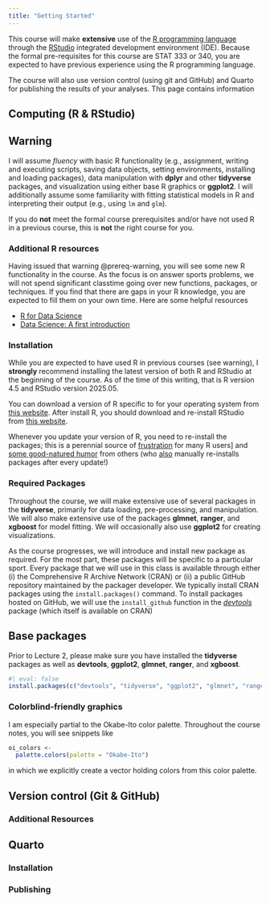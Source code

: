 ```yaml
---
title: "Getting Started"
---
```



This course will make **extensive** use of the [R programming language]() through the [RStudio](https://posit.co/download/rstudio-desktop/) integrated development environment (IDE). 
Because the formal pre-requisites for this course are STAT 333 or 340, you are expected to have previous experience using the R programming language.

The course will also use version control (using git and GitHub) and Quarto for publishing the results of your analyses.
This page contains information


## Computing (R & RStudio)
:::{#prereq-warning .callout-important}

## Warning

I will assume *fluency* with basic R functionality (e.g., assignment, writing and
executing scripts, saving data objects, setting environments, installing and loading packages), data manipulation with **dplyr** and other **tidyverse** packages, and visualization using either base R graphics or **ggplot2**. 
I will additionally assume some familiarity with fitting statistical models in
R and interpreting their output (e.g., using `lm` and `glm`).

If you do **not** meet the formal course prerequisites and/or have not used R in a previous course, this is **not** the right course for you. 
:::



### Additional R resources

Having issued that warning @prereq-warning, you will see some new R functionality in the course.
As the focus is on answer sports problems, we will not spend significant classtime going over new functions, packages, or techniques.
If you find that there are gaps in your R knowledge, you are expected to fill them on your own time.
Here are some helpful resources

  * [R for Data Science](https://r4ds.hadley.nz)
  * [Data Science: A first introduction](https://datasciencebook.ca)

### Installation

While you are expected to have used R in previous courses (see warning), I **strongly** recommend installing the latest version of both R and RStudio at the beginning of the course.
As of the time of this writing, that is R version 4.5 and RStudio version 2025.05.

You can download a version of R specific to for your operating system from [this website](https://cloud.r-project.org).
After install R, you should download and re-install RStudio from [this website](https://posit.co/download/rstudio-desktop/).

:::{#reinstallation-tip .callout-tip}
Whenever you update your version of R, you need to re-install the packages; this is a perennial source of [frustration](https://bsky.app/profile/benbushong.com/post/3lbqnkbazgh2e) for many R users] and [some good-natured humor](https://bsky.app/profile/hadley.nz/post/3lnlrbqv7qs2i) from others (who [also](https://bsky.app/profile/hadley.nz/post/3lnmafh3ljs2y) manually re-installs packages after every update!)
:::

### Required Packages

Throughout the course, we will make extensive use of several packages in the **tidyverse**, primarily for data loading, pre-processing, and manipulation.
We will also make extensive use of the packages **glmnet**, **ranger**, and **xgboost** for model fitting.
We will occasionally also use **ggplot2** for creating visualizations.

As the course progresses, we will introduce and install new package as required.
For the most part, these packages will be specific to a particular sport.
Every package that we will use in this class is available through either (i) the  Comprehensive R Archive Network (CRAN) or (ii) a public GitHub repository maintained by the packager developer.
We typically install CRAN packages using the `install.packages()` command.
To install packages hosted on GitHub, we will use the `install_github` function in the [*devtools*](https://cran.r-project.org/web/packages/devtools/index.html) package (which itself is available on CRAN)

:::{.callout-tip}
## Base packages

Prior to Lecture 2, please make sure you have installed the **tidyverse** packages as well as **devtools**, **ggplot2**, **glmnet**, **ranger**, and **xgboost**.
```r
#| eval: false
install.packages(c("devtools", "tidyverse", "ggplot2", "glmnet", "ranger", "xgboost"))
```
:::

### Colorblind-friendly graphics

I am especially partial to the Okabe-Ito color palette.
Throughout the course notes, you will see snippets like
```r
oi_colors <-
  palette.colors(palette = "Okabe-Ito")
```
in which we explicitly create a vector holding colors from this color palette.
<!--
  More resources about plotting in a colorblind friendly fashion
--> 

## Version control (Git & GitHub)

<!--
  1. What is version control, what is git, github, why you should use it
     minor point: at the end of the course, you can show off your portfolio really easily; just share a GitHub link and someone can through your code and see how you. 
  2. Resources: link to several sites. For the purposes of this class, you primarily will be pushing, pulling, branching, and merging. It takes some time getting used to. But it's a very good return on investment
  3. Suggested workflow:
      a) create an account (if you don't already have one)
      b) Create a repository on GitHub to store your work for the class. Clone it on your laptop. At a minimum set up a directory for exercises and for reproducing the code in lecture. 
      c) For each project, your team can create a shared repository (one person owns it and then invites other people as collaborators).
-->

### Additional Resources


## Quarto

### Installation


### Publishing 
<!--
  If you are familiar with RMarkdown, think of Quarto as its evolved form. It supports more language (viz., python and Julia)
  You need to install quarto here; as we're using it with RStudio it's vital you get the latest version of R and RStudio!
  This course website and (most) of the slides were created with Quarto.
  And it is expected
  
  Particularly useful is the ability to create GitHub Flavored Markdown. This will let you post writeups (like this!) directly on your GitHub. This is a great, lightweight way to share your projects/portfolios.
  And indeed, this is how I expect you to submit your project writeups!
-->


<!--
  If you made it this far, click this link and respond to the survey here
-->


